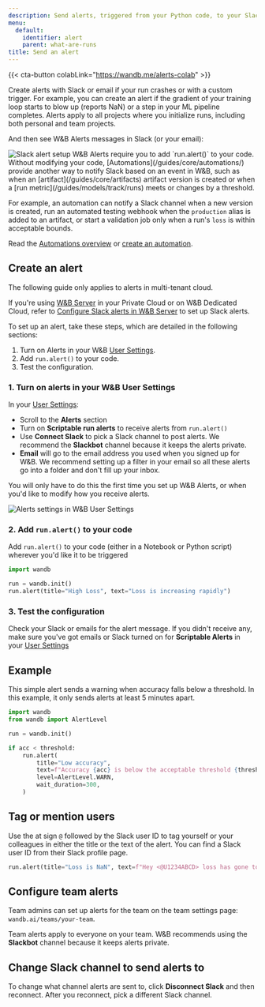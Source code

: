 ```yaml
---
description: Send alerts, triggered from your Python code, to your Slack or email
menu:
  default:
    identifier: alert
    parent: what-are-runs
title: Send an alert
---
```


{{< cta-button colabLink="https://wandb.me/alerts-colab" >}}

Create alerts with Slack or email if your run crashes or with a custom trigger. For example, you can create an alert if the gradient of your training loop starts to blow up (reports NaN) or a step in your ML pipeline completes. Alerts apply to all projects where you initialize runs, including both personal and team projects.


And then see W&B Alerts messages in Slack (or your email):

<Frame>
    <img src="/images/track/send_alerts_slack.png" alt="Slack alert setup"  />
</Frame>

<Note>
W&B Alerts require you to add `run.alert()` to your code. Without modifying your code, [Automations](/guides/core/automations/) provide another way to notify Slack based on an event in W&B, such as when an [artifact](/guides/core/artifacts) artifact version is created or when a [run metric](/guides/models/track/runs) meets or changes by a threshold.

For example, an automation can notify a Slack channel when a new version is created, run an automated testing webhook when the `production` alias is added to an artifact, or start a validation job only when a run's `loss` is within acceptable bounds.

Read the [Automations overview](/guides/core/automations/) or [create an automation](/guides/core/automations/create-automations/).
</Note>


## Create an alert

<Note>
The following guide only applies to alerts in multi-tenant cloud.

If you're using [W&B Server](/guides/hosting/) in your Private Cloud or on W&B Dedicated Cloud, refer to [Configure Slack alerts in W&B Server](/guides/hosting/monitoring-usage/slack-alerts) to set up Slack alerts.
</Note>

To set up an alert, take these steps, which are detailed in the following sections:

1. Turn on Alerts in your W&B [User Settings](https://wandb.ai/settings).
2. Add `run.alert()` to your code.
3. Test the configuration.

### 1. Turn on alerts in your W&B User Settings

In your [User Settings](https://wandb.ai/settings):

* Scroll to the **Alerts** section
* Turn on **Scriptable run alerts** to receive alerts from `run.alert()`
* Use **Connect Slack** to pick a Slack channel to post alerts. We recommend the **Slackbot** channel because it keeps the alerts private.
* **Email** will go to the email address you used when you signed up for W&B. We recommend setting up a filter in your email so all these alerts go into a folder and don't fill up your inbox.

You will only have to do this the first time you set up W&B Alerts, or when you'd like to modify how you receive alerts.

<Frame>
    <img src="/images/track/demo_connect_slack.png" alt="Alerts settings in W&B User Settings"  />
</Frame>

### 2. Add `run.alert()` to your code

Add `run.alert()` to your code (either in a Notebook or Python script) wherever you'd like it to be triggered

```python
import wandb

run = wandb.init()
run.alert(title="High Loss", text="Loss is increasing rapidly")
```

### 3. Test the configuration

Check your Slack or emails for the alert message. If you didn't receive any, make sure you've got emails or Slack turned on for **Scriptable Alerts** in your [User Settings](https://wandb.ai/settings)

## Example

This simple alert sends a warning when accuracy falls below a threshold. In this example, it only sends alerts at least 5 minutes apart.

```python
import wandb
from wandb import AlertLevel

run = wandb.init()

if acc < threshold:
    run.alert(
        title="Low accuracy",
        text=f"Accuracy {acc} is below the acceptable threshold {threshold}",
        level=AlertLevel.WARN,
        wait_duration=300,
    )
```


## Tag or mention users

Use the at sign `@` followed by the Slack user ID to tag yourself or your colleagues in either the title or the text of the alert. You can find a Slack user ID from their Slack profile page.

```python
run.alert(title="Loss is NaN", text=f"Hey <@U1234ABCD> loss has gone to NaN")
```

## Configure team alerts

Team admins can set up alerts for the team on the team settings page: `wandb.ai/teams/your-team`. 

Team alerts apply to everyone on your team. W&B recommends using the **Slackbot** channel because it keeps alerts private.

## Change Slack channel to send alerts to

To change what channel alerts are sent to, click **Disconnect Slack** and then reconnect. After you reconnect, pick a different Slack channel.